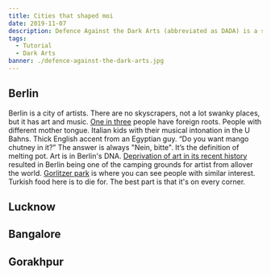 ```yaml
---
title: Cities that shaped moi
date: 2019-11-07
description: Defence Against the Dark Arts (abbreviated as DADA) is a subject taught at Hogwarts School of Witchcraft and Wizardry and Ilvermorny School of Witchcraft and Wizardry. In this class, students study and learn how to defend themselves against all aspects of the Dark Arts, including dark creatures, curses, hexes and jinxes (dark charms), and duelling.
tags:
  - Tutorial
  - Dark Arts
banner: ./defence-against-the-dark-arts.jpg
---
```


## Berlin

Berlin is a city of artists. There are no skyscrapers, not a lot swanky places, but it has art and music. [One in three](https://www.berlin.de/en/news/6092347-5559700-berlin-inhabitants-with-foreign-roots.en.html) people have foreign roots.
People with different mother tongue. Italian kids with their musical intonation in the U Bahns.
Thick English accent from an Egyptian guy. “Do you want mango chutney in it?” The answer is always "Nein, bitte". It’s the definition of melting pot.
Art is in Berlin's DNA. [Deprivation of art in its recent history](https://en.wikipedia.org/wiki/Censorship_in_East_Germany#Censorship_in_Art) resulted in Berlin being one of the camping grounds for artist from allover the world. [Gorlitzer park](https://www.reddit.com/r/berlin/comments/6292h1/g%C3%B6rlitzer_park/) is where you can see people with similar interest.
Turkish food here is to die for. The best part is that it's on every corner.


## Lucknow


## Bangalore


## Gorakhpur

